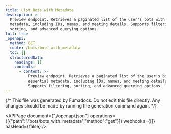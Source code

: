 ```yaml
---
title: List Bots with Metadata
description: >-
  Preview endpoint. Retrieves a paginated list of the user's bots with essential
  metadata, including IDs, names, and meeting details. Supports filtering,
  sorting, and advanced querying options.
full: true
_openapi:
  method: GET
  route: /bots/bots_with_metadata
  toc: []
  structuredData:
    headings: []
    contents:
      - content: >-
          Preview endpoint. Retrieves a paginated list of the user's bots with
          essential metadata, including IDs, names, and meeting details.
          Supports filtering, sorting, and advanced querying options.
---
```


{/* This file was generated by Fumadocs.
Do not edit this file directly. Any changes should be made by running the generation command again. */}

<APIPage document={"./openapi.json"} operations={[{"path":"/bots/bots_with_metadata","method":"get"}]} webhooks={[]} hasHead={false} />